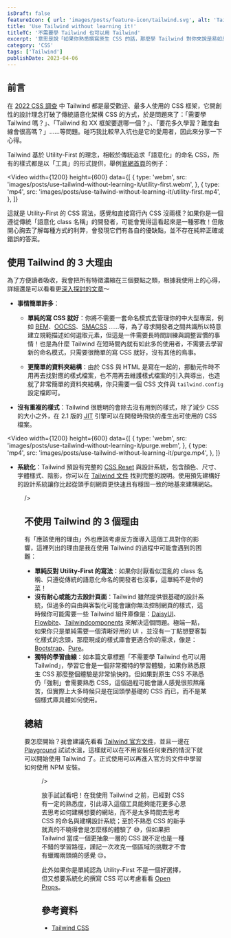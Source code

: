 ```yaml
---
isDraft: false
featureIcon: { url: 'images/posts/feature-icon/tailwind.svg', alt: 'Tailwind 的 Logo' }
title: 'Use Tailwind without learning it!'
titleTC: '不需要學 Tailwind 也可以用 Tailwind'
excerpt: '意思是說「如果你熟悉撰寫原生 CSS 的話，那麼學 Tailwind 對你來說是易如反掌」，來玩玩看用不同的方式架構網站架構！'
category: 'CSS'
tags: ['Tailwind']
publishDate: 2023-04-06
---
```


## 前言

在 [2022 CSS 調查](https://2022.stateofcss.com/zh-Hant/css-frameworks/) 中 Tailwind 都是最受歡迎、最多人使用的 CSS 框架，它開創性的設計理念打破了傳統語意化架構 CSS 的方式，於是問題來了：「需要學 Tailwind 嗎？」、「Tailwind 和 XX 框架要選哪一個？」、「要花多久學習？難度曲線會很高嗎？」……等問題。碰巧我比較早入坑也是它的愛用者，因此來分享一下心得。

Tailwind 基於 Utility-First 的理念，相較於傳統追求「語意化」的命名 CSS，所有的樣式都是以「工具」的形式提供，舉例[官網首頁](https://tailwindcss.com/)的例子：

<Video
  width={1200}
  height={600}
  data={[
    {
      type: 'webm',
      src: 'images/posts/use-tailwind-without-learning-it/utility-first.webm',
    },
    {
      type: 'mp4',
      src: 'images/posts/use-tailwind-without-learning-it/utility-first.mp4',
    },
  ]}
></Video>
這就是 Utility-First 的 CSS 寫法，感覺和直接寫行內 CSS 沒兩樣？如果你是一個遵從傳統「語意化 class
名稱」的開發者，可能會覺得這看起來是一種邪教！但敞開心胸去了解每種方式的利弊，會發現它們有各自的優缺點，並不存在純粹正確或錯誤的答案。

## 使用 Tailwind 的 3 大理由

為了方便讀者吸收，我會把所有特徵濃縮在三個要點之類，根據我使用上的心得，詳細還是可以看看更[深入探討的文章](https://adamwathan.me/css-utility-classes-and-separation-of-concerns/)～

- **事情簡單許多**：

  - **單純的寫 CSS 就好**：你將不需要一套命名模式去管理你的中大型專案，例如 [BEM](https://getbem.com/)、[OOCSS](http://oocss.org/)、[SMACSS](http://smacss.com/) ……等，為了尋求開發者之間共識所以特意建立規範描述如何選取元素，但這是一件需要長時間訓練與調整習慣的事情！也是為什麼 Tailwind 在短時間內就有如此多的使用者，不需要去學習新的命名模式，只需要很簡單的寫 CSS 就好，沒有其他的鳥事。

  - **更簡單的資料夾結構**：由於 CSS 與 HTML 是寫在一起的，挪動元件時不用再去找對應的樣式檔案，也不用再去維護樣式檔案的引入與導出，也造就了非常簡單的資料夾結構，你只需要一個 CSS 文件與 `tailwind.config` 設定檔即可。

- **沒有重複的樣式**：Tailwind 很聰明的會除去沒有用到的樣式，除了減少 CSS 的大小之外，在 2.1 版的 <abbr title="Just In Time">JIT</abbr> 引擎可以在開發時飛快的產生出可使用的 CSS 檔案。

<Video
  width={1200}
  height={600}
  data={[
    {
      type: 'webm',
      src: 'images/posts/use-tailwind-without-learning-it/purge.webm',
    },
    {
      type: 'mp4',
      src: 'images/posts/use-tailwind-without-learning-it/purge.mp4',
    },
  ]}
></Video>

- **系統化**：Tailwind 預設有完整的 [CSS Reset](https://tailwindcss.com/docs/preflight#border-styles-are-reset-globally) 與設計系統，包含顏色、尺寸、字體樣式、陰影，你可以在 [Tailwind 文件](https://tailwindcss.com/docs/) 找到完整的說明。使用預先建構好的設計系統讓你比起從頭手刻網頁更快速且有穩固一致的地基來建構網站。

<Figure
  width="1395"
  height="962"
  src="images/posts/use-tailwind-without-learning-it/preset.webp"
  alt="顏色、尺寸、字體樣式、陰影等設計系統 Tailwind 都幫你設定好了"
  title="顏色、尺寸、字體樣式、陰影等設計系統 Tailwind 都幫你設定好了"
  loading="lazy"

/>

## 不使用 Tailwind 的 3 個理由

有「應該使用的理由」外也應該考慮反方面導入這個工具對你的影響，這裡列出的理由是我在使用 Tailwind 的過程中可能會遇到的困難：

- **單純反對 Utility-First 的寫法**：如果你討厭看似混亂的 class 名稱、只遵從傳統的語意化命名的開發者也沒事，這單純不是你的菜！
- **沒有耐心或能力去設計頁面**：Tailwind 雖然提供很基礎的設計系統，但過多的自由與客製化可能會讓你無法控制網頁的樣式，這時候你可能需要一些 Tailwind 組件庫像是：[DaisyUI](https://daisyui.com/)、[Flowbite](https://flowbite.com/)、[Tailwindcomponents](https://tailwindcomponents.com/) 來解決這個問題。極端一點，如果你只是單純需要一個清晰好用的 UI ，並沒有一丁點想要客製化樣式的念頭，那麼現成的樣式庫會更適合你的需求，像是：[Bootstrap](https://getbootstrap.com/)、[Pure](https://purecss.io/)。
- **獨特的學習曲線**：如本篇文章標題「不需要學 Tailwind 也可以用 Tailwind」，學習它會是一個非常獨特的學習體驗，如果你熟悉原生 CSS 那麼整個體驗是非常愉快的。但如果對原生 CSS 不熟悉仍「強制」會需要熟悉 CSS，這個過程可能會讓人感覺很煎熬痛苦，但實際上大多時候只是在回頭學基礎的 CSS 而已，而不是某個樣式庫具體如何使用。

## 總結

要怎麼開始？我會建議先看看 [Tailwind 官方文件](https://tailwindcss.com/docs/)，並且一邊在 [Playground](https://play.tailwindcss.com/) 試試水溫，這樣就可以在不用安裝任何東西的情況下就可以開始使用 Tailwind 了。正式使用可以再進入官方的文件中學習如何使用 NPM 安裝。

<Figure
  width="1200"
  height="1000"
  src="images/posts/use-tailwind-without-learning-it/install.webp"
  alt="Tailwind 的官方文件的安裝頁面，有許多的針對不同框架的安裝教學"
  title="Tailwind 支援許多框架，且有明確的安裝教學文章"
  loading="lazy"

/>

放手試試看吧！在我使用 Tailwind 之前，已經對 CSS 有一定的熟悉度，引此導入這個工具能夠能花更多心思去思考如何建構想要的網站，而不是太多時間去思考 CSS 的命名與建構設計系統；至於不熟悉 CSS 的新手就真的不曉得會是怎麼樣的體驗了 😅，但如果把 Tailwind 當成一個更抽象一層的 CSS 說不定也是一種不錯的學習路徑，謹記一次攻克一個區域的挑戰才不會有蠟燭兩頭燒的感覺 😑。

此外如果你是單純認為 Utility-First 不是一個好選擇，但又想要系統化的撰寫 CSS 可以考慮看看 [Open Props](https://open-props.style/)。

## 參考資料

- [Tailwind CSS](https://tailwindcss.com/)
